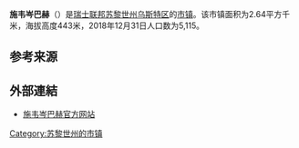 {{Infobox settlement
| name = 施韦岑巴赫
| native_name = {{lang|de|Schwerzenbach}}
| settlement_type = [[市镇_(瑞士)|瑞士市镇]]
| image_skyline = Adlisberg - Volketswil - Loorenchop IMG 4237.JPG
| image_caption = 施韦岑巴赫风光
| image_seal = Schwerzenbach-blazon.svg
| image_map = Karte Gemeinde Schwerzenbach 2007.png
| map_caption = 施韦岑巴赫在乌斯特区的位置
| pushpin_map = Switzerland
| pushpin_relief = Switzerland relief location map.jpg
| pushpin_label_position = bottom
| pushpin_map_caption = 施韦岑巴赫在瑞士的位置
| subdivision_type = 国家
| subdivision_name = {{CHE}}
| subdivision_type1 = [[瑞士行政区划|州]]
| subdivision_name1 = [[File:Flag_of_Canton_of_Zürich.svg|16px]] [[苏黎世州|苏黎世州]]
| subdivision_type2 = [[区_(瑞士)|区]]
| subdivision_name2 = [[乌斯特区|乌斯特区]]
| elevation_m = 443
| area_total_km2 = 2.64
| population_as_of = 2018年12月31日
| population_footnotes = <ref>{{cite web|url=https://www.bfs.admin.ch/bfs/de/home/statistiken/bevoelkerung.assetdetail.7966022.html|title=Ständige Wohnbevölkerung nach Staatsangehörigkeitskategorie, Geschlecht und Gemeinde, Provisorische Jahresergebnisse, 2018|trans_title=瑞士联邦2018年按国籍、性别和市镇划分的常住人口统计表|date=2019-04-09|publisher=[[瑞士联邦统计署|瑞士联邦统计署]]|language=de|accessdate=2019-11-15|archive-date=2019-04-11|archive-url=https://web.archive.org/web/20190411063248/https://www.bfs.admin.ch/bfs/de/home/statistiken/bevoelkerung.assetdetail.7966022.html|dead-url=no}}</ref>
| population_total = 5115
| population_density_km2 = auto
| timezone = [[欧洲中部时间|CET]]
| utc_offset = +1
| timezone_DST = [[欧洲中部夏令时间|CEST]]
| utc_offset_DST = +2
| coordinates = {{coord|47|23|9|N|8|39|36|E|region:|display=inline,title}}
| postal_code_type = [[瑞士邮政编码系统|邮政编码]]
| postal_code = 8603
| blank_name = [[瑞士市镇官方编号|官方编号]]
| blank_info = 0197
| website = {{url|www.schwerzenbach.ch}}
}}

'''施韦岑巴赫'''（{{lang-de|Schwerzenbach}}）是[[瑞士联邦|瑞士联邦]][[苏黎世州|苏黎世州]][[乌斯特区|乌斯特区]]的[[市镇_(瑞士)|市镇]]。该市镇面积为2.64平方千米，海拔高度443米，2018年12月31日人口数为5,115。

== 参考来源 ==
{{reflist}}

== 外部連結 ==
* [http://www.schwerzenbach.ch 施韦岑巴赫官方网站] {{de icon}}

{{Switzerland-geo-stub}}
{{DEFAULTSORT:Schwerzenbach}}
[[Category:苏黎世州的市镇|Category:苏黎世州的市镇]]